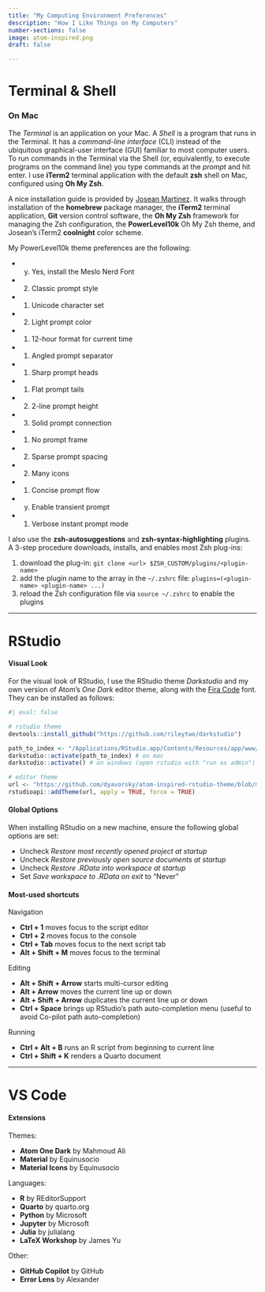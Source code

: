 ```yaml
---
title: "My Computing Environment Preferences"
description: "How I Like Things on My Computers"
number-sections: false
image: atom-inspired.png
draft: false

---
```



# Terminal & Shell

### On Mac

The *Terminal* is an application on your Mac. A *Shell* is a program that runs in the Terminal. It has a *command-line interface* (CLI) instead of the ubiquitous graphical-user interface (GUI) familiar to most computer users. To run commands in the Terminal via the Shell (or, equivalently, to execute programs on the command line) you type commands at the *prompt* and hit enter. I use **iTerm2** terminal application with the default **zsh** shell on Mac, configured using **Oh My Zsh**.  

A nice installation guide is provided by [Josean Martinez](https://www.josean.com/posts/terminal-setup). It walks through installation of the **homebrew** package manager, the **iTerm2** terminal application, **Git** version control software, the **Oh My Zsh** framework for managing the Zsh configuration, the **PowerLevel10k** Oh My Zsh theme, and Josean's iTerm2 **coolnight** color scheme.

My PowerLevel10k theme preferences are the following:

 - (y) Yes, install the Meslo Nerd Font
 - (2) Classic prompt style
 - (1) Unicode character set
 - (2) Light prompt color
 - (1) 12-hour format for current time
 - (1) Angled prompt separator
 - (1) Sharp prompt heads
 - (1) Flat prompt tails
 - (2) 2-line prompt height
 - (3) Solid prompt connection
 - (1) No prompt frame
 - (2) Sparse prompt spacing
 - (2) Many icons
 - (1) Concise prompt flow
 - (y) Enable transient prompt
 - (1) Verbose instant prompt mode

I also use the **zsh-autosuggestions** and **zsh-syntax-highlighting** plugins. A 3-step procedure downloads, installs, and enables most Zsh plug-ins:

 1. download the plug-in: `git clone <url> $ZSH_CUSTOM/plugins/<plugin-name>`
 1. add the plugin name to the array in the `~/.zshrc` file: `plugins=(<plugin-name> <plugin-name> ...)`
 1. reload the Zsh configuration file via `source ~/.zshrc` to enable the plugins


-----

# RStudio

#### Visual Look

For the visual look of RStudio, I use the RStudio theme *Darkstudio* and my own version of Atom's *One Dark* editor theme, along with the [Fira Code](https://sourceforge.net/projects/fira-code.mirror/) font. They can be installed as follows:

```r
#| eval: false

# rstudio theme
devtools::install_github("https://github.com/rileytwo/darkstudio")

path_to_index <- "/Applications/RStudio.app/Contents/Resources/app/www/index.htm"
darkstudio::activate(path_to_index) # on mac
darkstudio::activate() # on windows (open rstudio with "run as admin")

# editor theme
url <- "https://github.com/dyavorsky/atom-inspired-rstudio-theme/blob/main/atom_inspired.rstheme"
rstudioapi::addTheme(url, apply = TRUE, force = TRUE)
```


#### Global Options

When installing RStudio on a new machine, ensure the following global options are set:

 - Uncheck *Restore most recently opened project at startup*
 - Uncheck *Restore previously open source documents at startup*
 - Uncheck *Restore .RData into workspace at startup*
 - Set *Save workspace to .RData on exit* to "Never"


#### Most-used shortcuts

Navigation

 - **Ctrl + 1** moves focus to the script editor
 - **Ctrl + 2** moves focus to the console
 - **Ctrl + Tab** moves focus to the next script tab
 - **Alt + Shift + M** moves focus to the terminal

Editing
 
 - **Alt + Shift + Arrow** starts multi-cursor editing
 - **Alt + Arrow** moves the current line up or down
 - **Alt + Shift + Arrow** duplicates the current line up or down
 - **Ctrl + Space** brings up RStudio's path auto-completion menu (useful to avoid Co-pilot path auto-completion)
 
Running
 
 - **Ctrl + Alt + B** runs an R script from beginning to current line
 - **Ctrl + Shift + K** renders a Quarto document
 
 
-----

# VS Code
 
#### Extensions

Themes:

- **Atom One Dark** by Mahmoud Ali
- **Material** by Equinusocio 
- **Material Icons** by Equinusocio

Languages:

- **R** by REditorSupport
- **Quarto** by quarto.org
- **Python** by Microsoft
- **Jupyter** by Microsoft
- **Julia** by julialang
- **LaTeX Workshop** by James Yu


Other:

- **GitHub Copilot** by GitHub
- **Error Lens** by Alexander


